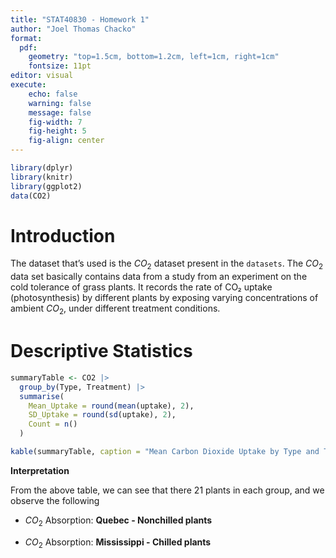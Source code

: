 ```yaml
---
title: "STAT40830 - Homework 1"
author: "Joel Thomas Chacko"
format: 
  pdf:
    geometry: "top=1.5cm, bottom=1.2cm, left=1cm, right=1cm"
    fontsize: 11pt
editor: visual
execute:
    echo: false
    warning: false
    message: false
    fig-width: 7
    fig-height: 5
    fig-align: center
---
```


```r

library(dplyr)
library(knitr)
library(ggplot2)
data(CO2)

```

# Introduction

The dataset that's used is the $CO_2$ dataset present in the `datasets`. The $CO_2$ data set basically contains data from a study from an experiment on the cold tolerance of grass plants. It records the rate of CO₂ uptake (photosynthesis) by different plants by exposing varying concentrations of ambient $CO_2$, under different treatment conditions.

# Descriptive Statistics

```r

summaryTable <- CO2 |>
  group_by(Type, Treatment) |>
  summarise(
    Mean_Uptake = round(mean(uptake), 2),
    SD_Uptake = round(sd(uptake), 2),
    Count = n()
  )

kable(summaryTable, caption = "Mean Carbon Dioxide Uptake by Type and Treatment")
```

**Interpretation**

From the above table, we can see that there 21 plants in each group, and we observe the following

-    \textcolor{red}{Highest} $CO_2$ Absorption: **Quebec - Nonchilled plants**

-   \textcolor{blue}{Lowest} $CO_2$ Absorption: **Mississippi - Chilled plants**



